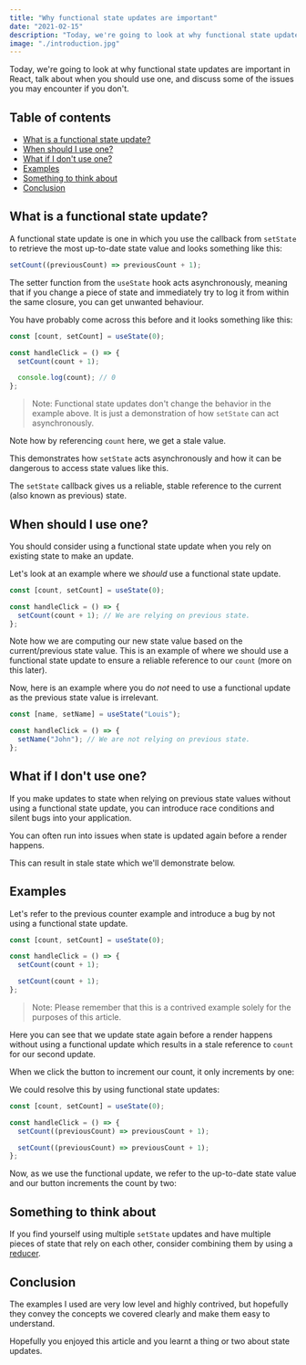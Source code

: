 ```yaml
---
title: "Why functional state updates are important"
date: "2021-02-15"
description: "Today, we're going to look at why functional state updates are important in React, talk about when you should use one, and discuss some of the issues you may encounter if you don't."
image: "./introduction.jpg"
---
```


Today, we're going to look at why functional state updates are important in React, talk about when you should use one, and discuss some of the issues you may encounter if you don't.

## Table of contents

- [What is a functional state update?](#what-is-the-context-api)
- [When should I use one?](#when-should-i-use-it)
- [What if I don't use one?](#what-problems-does-it-solve)
- [Examples](#examples)
- [Something to think about](#something-to-think-about)
- [Conclusion](#conclusion)

## What is a functional state update?

A functional state update is one in which you use the callback from `setState` to retrieve the most up-to-date state value and looks something like this:

```jsx
setCount((previousCount) => previousCount + 1);
```

The setter function from the `useState` hook acts asynchronously, meaning that if you change a piece of state and immediately try to log it from within the same closure, you can get unwanted behaviour.

You have probably come across this before and it looks something like this:

```jsx
const [count, setCount] = useState(0);

const handleClick = () => {
  setCount(count + 1);

  console.log(count); // 0
};
```

> Note: Functional state updates don't change the behavior in the example above. It is just a demonstration of how `setState` can act asynchronously.

Note how by referencing `count` here, we get a stale value.

This demonstrates how `setState` acts asynchronously and how it can be dangerous to access state values like this.

The `setState` callback gives us a reliable, stable reference to the current (also known as previous) state.

## When should I use one?

You should consider using a functional state update when you rely on existing state to make an update.

Let's look at an example where we _should_ use a functional state update.

```jsx {4}
const [count, setCount] = useState(0);

const handleClick = () => {
  setCount(count + 1); // We are relying on previous state.
};
```

Note how we are computing our new state value based on the current/previous state value. This is an example of where we should use a functional state update to ensure a reliable reference to our `count` (more on this later).

Now, here is an example where you do _not_ need to use a functional update as the previous state value is irrelevant.

```jsx {4}
const [name, setName] = useState("Louis");

const handleClick = () => {
  setName("John"); // We are not relying on previous state.
};
```

## What if I don't use one?

If you make updates to state when relying on previous state values without using a functional state update, you can introduce race conditions and silent bugs into your application.

You can often run into issues when state is updated again before a render happens.

This can result in stale state which we'll demonstrate below.

## Examples

Let's refer to the previous counter example and introduce a bug by not using a functional state update.

```jsx
const [count, setCount] = useState(0);

const handleClick = () => {
  setCount(count + 1);

  setCount(count + 1);
};
```

> Note: Please remember that this is a contrived example solely for the purposes of this article.

Here you can see that we update state again before a render happens without using a functional update which results in a stale reference to `count` for our second update.

When we click the button to increment our count, it only increments by one:


<StaleCounter />

We could resolve this by using functional state updates:

```jsx
const [count, setCount] = useState(0);

const handleClick = () => {
  setCount((previousCount) => previousCount + 1);

  setCount((previousCount) => previousCount + 1);
};
```

Now, as we use the functional update, we refer to the up-to-date state value and our button increments the count by two:


<Counter />

## Something to think about

If you find yourself using multiple `setState` updates and have multiple pieces of state that rely on each other, consider combining them by using a <a href="https://reactjs.org/docs/hooks-reference.html#usereducer" target="_blank">reducer</a>.

## Conclusion

The examples I used are very low level and highly contrived, but hopefully they convey the concepts we covered clearly and make them easy to understand.

Hopefully you enjoyed this article and you learnt a thing or two about state updates.
